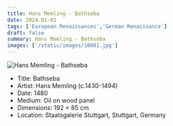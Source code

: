 ```yaml
---
title: Hans Memling - Bathseba
date: 2024-01-01
tags: ['European Renaissances','German Renaissance']
draft: false
summary: Hans Memling - Bathseba
images: ['/static/images/10081.jpg']
---
```


![Hans Memling - Bathseba](/static/images/10081.jpg)

* Title: Bathseba
* Artist: Hans Memling (c.1430-1494)
* Date: 1480
* Medium: Oil on wood panel
* Dimensions: 192 × 85 cm
* Location: Staatsgalerie Stuttgart, Stuttgart, Germany


